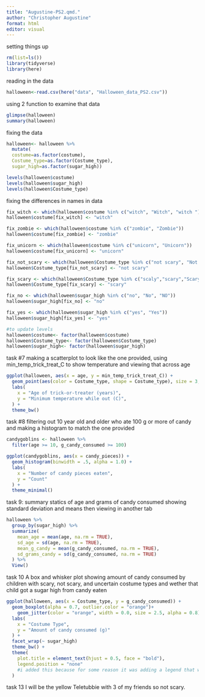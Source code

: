 ```yaml
---
title: "Augustine-PS2.qmd."
author: "Christopher Augustine"
format: html
editor: visual
---
```


setting things up

```r
rm(list=ls())
library(tidyverse)
library(here)
```

reading in the data

```r
halloween<-read.csv(here("data", "Halloween_data_PS2.csv"))
```

using 2 function to examine that data

```r
glimpse(halloween)
summary(halloween)
```

fixing the data

```r
halloween<- halloween %>%
  mutate(
  costume=as.factor(costume), 
  Costume_type=as.factor(Costume_type),
  sugar_high=as.factor(sugar_high))
```

```r
levels(halloween$costume)
levels(halloween$sugar_high)
levels(halloween$Costume_type)
```

fixing the differences in names in data

```r
fix_witch <- which(halloween$costume %in% c("witch", "Witch", "witch "))
halloween$costume[fix_witch] <- "witch"

fix_zombie <- which(halloween$costume %in% c("zombie", "Zombie"))
halloween$costume[fix_zombie] <- "zombie"

fix_unicorn <- which(halloween$costume %in% c("unicorn", "Unicorn"))
halloween$costume[fix_unicorn] <- "unicorn"

fix_not_scary <- which(halloween$Costume_type %in% c("not scary", "Not scary", "notscary"))
halloween$Costume_type[fix_not_scary] <- "not scary"

fix_scary <- which(halloween$Costume_type %in% c("scaly","scary","Scary","scary "))
halloween$Costume_type[fix_scary] <- "scary"

fix_no <- which(halloween$sugar_high %in% c("no", "No", "NO"))
halloween$sugar_high[fix_no] <- "no"

fix_yes <- which(halloween$sugar_high %in% c("yes", "Yes"))
halloween$sugar_high[fix_yes] <- "yes"

#to update levels
halloween$costume<- factor(halloween$costume)
halloween$Costume_type<- factor(halloween$Costume_type)
halloween$sugar_high<- factor(halloween$sugar_high)
```

task #7 making a scatterplot to look like the one provided, using min_temp_trick_treat_C to show temperature and viewing that across age

```r
ggplot(halloween, aes(x = age, y = min_temp_trick_treat_C)) +
  geom_point(aes(color = Costume_type, shape = Costume_type), size = 3, alpha = 0.7)  +  
  labs(
    x = "Age of trick-or-treater (years)",
    y = "Minimum temperature while out (C)",
  ) +
  theme_bw() 
```

task #8 filtering out 10 year old and older who ate 100 g or more of candy and making a histogram to match the one provided

```r
candygoblins <- halloween %>%
  filter(age >= 10, g_candy_consumed >= 100)
```

```r
ggplot(candygoblins, aes(x = candy_pieces)) +
  geom_histogram(binwidth = .5, alpha = 1.0) +
  labs(
    x = "Number of candy pieces eaten",
    y = "Count"
  ) +
  theme_minimal() 
```

task 9: summary statics of age and grams of candy consumed showing standard deviation and means then viewing in another tab

```r
halloween %>%
  group_by(sugar_high) %>%
  summarize(
    mean_age = mean(age, na.rm = TRUE),
    sd_age = sd(age, na.rm = TRUE),
    mean_g_candy = mean(g_candy_consumed, na.rm = TRUE),
    sd_grams_candy = sd(g_candy_consumed, na.rm = TRUE)
  ) %>%
  View()
```

task 10 A box and whisker plot showing amount of candy consumed by children with scary, not scary, and uncertain costume types and wether that child got a sugar high from candy eaten

```r
ggplot(halloween, aes(x = Costume_type, y = g_candy_consumed)) +
  geom_boxplot(alpha = 0.7, outlier.color = "orange")+
    geom_jitter(color = "orange", width = 0.0, size = 2.5, alpha = 0.8)+
  labs(
    x = "Costume Type",
    y = "Amount of candy consumed (g)"
  ) +
  facet_wrap(~ sugar_high)
  theme_bw() +
  theme(
    plot.title = element_text(hjust = 0.5, face = "bold"),  
    legend.position = "none"  
    #i added this because for some reason it was adding a legend that was messing other things up, guessing its a settings issue but it made the graph look like the one in the document
  )
```

task 13 I will be the yellow Teletubbie with 3 of my friends so not scary.
